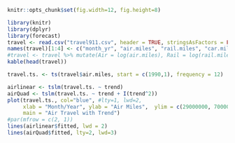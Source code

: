 ```r
knitr::opts_chunk$set(fig.width=12, fig.height=8) 
```




```r
library(knitr)
library(dplyr)
library(forecast)
travel <- read.csv("travel911.csv", header = TRUE, stringsAsFactors = FALSE)
names(travel)[1:4] <- c("month_yr", "air.miles", "rail.miles", "car.miles.in.billions")
#travel <- travel %>% mutate(Air = log(air.miles), Rail = log(rail.miles), Street = log(car.miles.in.billions))
kable(head(travel))

travel.ts. <- ts(travel$air.miles, start = c(1990,1), frequency = 12)

airlinear <- tslm(travel.ts. ~ trend)
airQuad <- tslm(travel.ts. ~ trend + I(trend^2))
plot(travel.ts., col="blue", #lty=1, lwd=2, 
     xlab = "Month/Year", ylab = "Air Miles",  ylim = c(29000000, 70000000), #pch = 20, type = "b", 
     main = "Air Travel with Trend")
#par(mfrow = c(2, 1))
lines(airlinear$fitted, lwd = 2)
lines(airQuad$fitted, lty=2, lwd=3)
```
